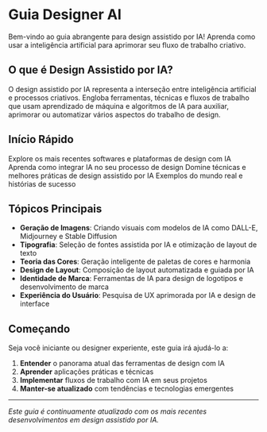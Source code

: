 # Guia Designer AI


<Callout type="info" emoji="🎨">
  Bem-vindo ao guia abrangente para design assistido por IA! Aprenda como usar a inteligência artificial para aprimorar seu fluxo de trabalho criativo.
</Callout>

## O que é Design Assistido por IA?

O design assistido por IA representa a interseção entre inteligência artificial e processos criativos. Engloba ferramentas, técnicas e fluxos de trabalho que usam aprendizado de máquina e algoritmos de IA para auxiliar, aprimorar ou automatizar vários aspectos do trabalho de design.

## Início Rápido

<Cards>
  <Card title="Ferramentas de IA" href="/tools">
    Explore os mais recentes softwares e plataformas de design com IA
  </Card>
  <Card title="Fluxos de Trabalho" href="/workflows">
    Aprenda como integrar IA no seu processo de design
  </Card>
  <Card title="Técnicas" href="/techniques">
    Domine técnicas e melhores práticas de design assistido por IA
  </Card>
  <Card title="Casos de Estudo" href="/case-studies">
    Exemplos do mundo real e histórias de sucesso
  </Card>
</Cards>

## Tópicos Principais

- **Geração de Imagens**: Criando visuais com modelos de IA como DALL-E, Midjourney e Stable Diffusion
- **Tipografia**: Seleção de fontes assistida por IA e otimização de layout de texto
- **Teoria das Cores**: Geração inteligente de paletas de cores e harmonia
- **Design de Layout**: Composição de layout automatizada e guiada por IA
- **Identidade de Marca**: Ferramentas de IA para design de logotipos e desenvolvimento de marca
- **Experiência do Usuário**: Pesquisa de UX aprimorada por IA e design de interface

## Começando

Seja você iniciante ou designer experiente, este guia irá ajudá-lo a:

1. **Entender** o panorama atual das ferramentas de design com IA
2. **Aprender** aplicações práticas e técnicas
3. **Implementar** fluxos de trabalho com IA em seus projetos
4. **Manter-se atualizado** com tendências e tecnologias emergentes

---

*Este guia é continuamente atualizado com os mais recentes desenvolvimentos em design assistido por IA.*
